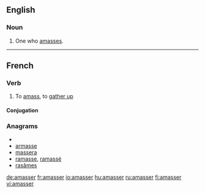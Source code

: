 ==English==

===Noun===
{{en-noun}}

# One who [[amass]]es.

----
==French==

===Verb===
{{fr-verb}}

# To [[amass]], to [[gather up]]

====Conjugation====
{{fr-conj-er|amass|avoir}}

===Anagrams===
* {{alphagram|aaemrss}}
* [[armasse#French|armasse]]
* [[massera#French|massera]]
* [[ramasse#French|ramasse]], [[ramassé#French|ramassé]]
* [[rasâmes#French|rasâmes]]

[[de:amasser]]
[[fr:amasser]]
[[io:amasser]]
[[hu:amasser]]
[[ru:amasser]]
[[fi:amasser]]
[[vi:amasser]]